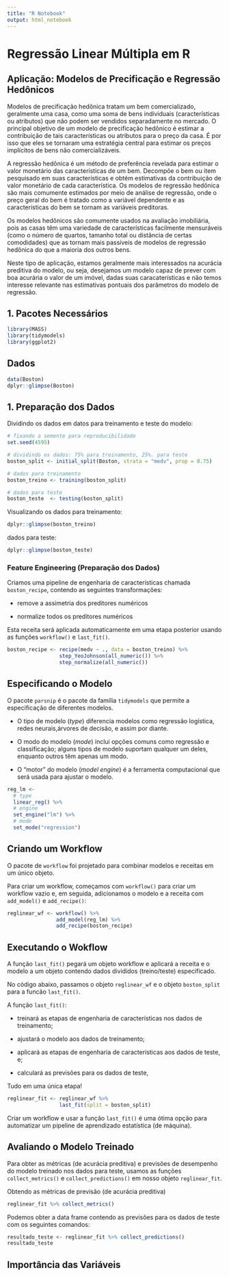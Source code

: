 ```yaml
---
title: "R Notebook"
output: html_notebook
---
```



# Regressão Linear Múltipla em R

## Aplicação: Modelos de Precificação e Regressão Hedônicos

Modelos de precificação hedônica tratam um bem comercializado, geralmente uma 
casa, como uma soma de bens individuais (características ou atributos) que não 
podem ser vendidos separadamente no mercado. O principal objetivo de um 
modelo de precificação hedônico é estimar a contribuição de tais 
características ou atributos para o preço da casa. É por isso que eles se 
tornaram uma estratégia central para estimar os preços implícitos de bens não comercializáveis.

A regressão hedônica é um método de preferência revelada para 
estimar o valor monetário das características de um bem. Decompõe o bem ou 
item pesquisado em suas características e obtém estimativas da contribuição 
de valor monetário de cada característica. Os modelos de regressão hedônica são 
mais comumente estimados por meio de análise de regressão, onde o preço geral 
do bem é tratado como a variável dependente e as características do bem se 
tornam as variáveis preditoras. 

Os modelos hedônicos são comumente usados na avaliação imobiliária, pois as 
casas têm uma variedade de características facilmente mensuráveis (como o 
número de quartos, tamanho total ou distância de certas comodidades) que as 
tornam mais passíveis de modelos de regressão hedônica do que a maioria dos 
outros bens.

Neste tipo de aplicação, estamos geralmente mais interessados na acurácia 
preditiva do modelo, ou seja, desejamos um modelo capaz de prever com boa 
acurária o valor de um imóvel, dadas suas caracaterísticas e não 
temos interesse relevante nas estimativas pontuais dos parâmetros do 
modelo de regressão.


## 1. Pacotes Necessários

```r
library(MASS)
library(tidymodels)
library(ggplot2)
```


## Dados

```r
data(Boston)
dplyr::glimpse(Boston)
```



## 1. Preparação dos Dados

Dividindo os dados em datos para treinamento e teste do modelo:

```r
# fixando a semente para reproducibilidade
set.seed(4595)

# dividindo os dados: 75% para treinamento, 25%. para teste
boston_split <- initial_split(Boston, strata = "medv", prop = 0.75)

# dados para treinamento
boston_treino <- training(boston_split)

# dados para teste
boston_teste  <- testing(boston_split)
```

Visualizando os dados para treinamento:

```r
dplyr::glimpse(boston_treino)
```

dados para teste:

```r
dplyr::glimpse(boston_teste)
```


### Feature Engineering (Preparação dos Dados)

Criamos uma pipeline de engenharia de características chamada 
`boston_recipe`, contendo as seguintes transformações:

- remove a assimetria dos preditores numéricos

- normalize todos os preditores numéricos

Esta receita será aplicada automaticamente em uma etapa posterior usando as funções `workflow()` e `last_fit()`.


```r
boston_recipe <- recipe(medv ~ ., data = boston_treino) %>% 
                 step_YeoJohnson(all_numeric()) %>% 
                 step_normalize(all_numeric()) 
```


## Especificando o Modelo

O pacote `parsnip` é o pacote da família `tidymodels` que permite a 
especificação de diferentes modelos.

- O tipo de modelo (*type*) diferencia modelos como regressão 
logística, redes neurais,árvores de decisão, e assim por diante.

- O modo do modelo (*mode*) inclui opções comuns como regressão e classificação;
alguns tipos de modelo suportam qualquer um deles, enquanto outros têm apenas 
um modo.

- O "motor" do modelo (*model engine*) é a ferramenta computacional que será 
usada para ajustar o modelo. 

```r
reg_lm <-
  # type
  linear_reg() %>%
  # engine
  set_engine("lm") %>%
  # mode
  set_mode("regression")
```


## Criando um Workflow

O pacote de `workflow` foi projetado para combinar modelos e receitas em um 
único objeto. 

Para criar um workflow, começamos com `workflow()` para criar um workflow vazio 
e, em seguida, adicionamos o modelo e a receita com `add_model()` e 
`add_recipe()`:

```r
reglinear_wf <- workflow() %>% 
                add_model(reg_lm) %>% 
                add_recipe(boston_recipe)
```


## Executando o Wokflow

A função `last_fit()` pegará um objeto workflow e aplicará a receita e o 
modelo a um objeto contendo dados divididos (treino/teste) especificado.

No código abaixo, passamos o objeto `reglinear_wf` e o objeto 
`boston_split` para a funcão `last_fit()`.

A função `last_fit()`: 

- treinará as etapas de engenharia de características nos dados de treinamento;

- ajustará o modelo aos dados de treinamento; 

- aplicará as etapas de engenharia de características aos dados de teste, e;

- calculará as previsões para os dados de teste, 

Tudo em uma única etapa!

```r
reglinear_fit <- reglinear_wf %>% 
                 last_fit(split = boston_split)
```



Criar um workflow e usar a função `last_fit()` é uma ótima opção para 
automatizar um pipeline de aprendizado estatística (de máquina).


## Avaliando o Modelo Treinado

Para obter as métricas (de acurácia preditiva) e previsões de desempenho 
do modelo treinado nos dados para teste, usamos as funções `collect_metrics()` 
e `collect_predictions()` em nosso objeto `reglinear_fit`.

Obtendo as métricas de previsão (de acurácia preditiva)

```r
reglinear_fit %>% collect_metrics()
```

Podemos obter a data frame contendo as previsões para os dados de teste 
com os seguintes comandos:

```r
resultado_teste <- reglinear_fit %>% collect_predictions()
resultado_teste
```



## Importância das Variáveis



